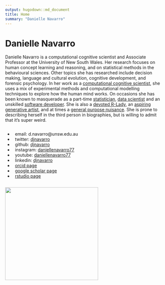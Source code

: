 ```yaml
---
output: hugodown::md_document
title: Home
summary: "Danielle Navarro"
---
```




# Danielle Navarro

Danielle Navarro is a computational cognitive scientist and Associate Professor at the University of New South Wales. Her research focuses on human concept learning and reasoning, and on statistical methods in the behavioural sciences. Other topics she has researched include decision making, language and cultural evolution, cognitive development, and forensic psychology. In her work as a [computational cognitive scientist](http://scholar.djnavarro.net), she uses a mix of experimental methods and computational modelling techniques to explore how the human mind works. On occasions she has been known to masquerade as a part-time [statistician](https://learningstatisticswithr.com), [data scientist](https://robust-tools.djnavarro.net) and an unskilled [software developer](https://github.com/djnavarro). She is also a [devoted R-Lady](https://rladiessydney.org), an [aspiring generative artist](https://art.djnavarro.net), and at times a [general purpose nuisance](https://twitter.com/djnavarro). She is prone to describing herself in the third person in biographies, but is willing to admit that it’s super weird.

<div class="container" style="display:flex; flex-flow: row wrap; justify-content: space-evenly;width:100%">
<div class="column" style="float:left;">

- <a href="mailto:d.navarro@unsw.edu.au"><i class="fas fa-paper-plane"></i></a> &nbsp; email: d.navarro@unsw.edu.au
- <a href="https://twitter.com/djnavarro"><i class="fa fa-twitter"></i></a> &nbsp; twitter: <a href="https://twitter.com/djnavarro">djnavarro</a>
- <a href="https://github.com/djnavarro"><i class="fab fa-github"></i></a> &nbsp; github: <a href="https://github.com/djnavarro">djnavarro</a>
- <a href="https://www.instagram.com/daniellenavarro77"><i class="fab fa-instagram"></i></a> &nbsp; instagram: <a href="https://www.instagram.com/daniellenavarro77">daniellenavarro77</a>
- <a href="https://www.youtube.com/DanielleNavarro77"><i class="fab fa-youtube"></i></a> &nbsp; youtube: <a href="https://www.youtube.com/DanielleNavarro77">daniellenavarro77</a>
- <a href="https://www.linkedin.com/in/djnavarro/"><i class="fab fa-linkedin"></i></a> &nbsp; linkedin: <a href="https://www.linkedin.com/in/djnavarro/">djnavarro</a>
- <a href="http://orcid.djnavarro.net"><i class="fab fa-orcid"></i></a> &nbsp; <a href="http://orcid.djnavarro.net">orcid page</a>
- <a href="http://scholar.djnavarro.net"><i class="fas fa-graduation-cap"></i></a> &nbsp; <a href="http://scholar.djnavarro.net">google scholar page</a>
- <a href="https://education.rstudio.com/trainers/people/navarro+danielle/"><i class="fab fa-r-project"></i></a> &nbsp; <a href="https://education.rstudio.com/trainers/people/navarro+danielle/">rstudio page</a>

</div>

<div class="column" style="float:left; width: 300px">
<img src="/header/postcard_bw.jpg" width = 300px>
</div>
</div>

&nbsp;
